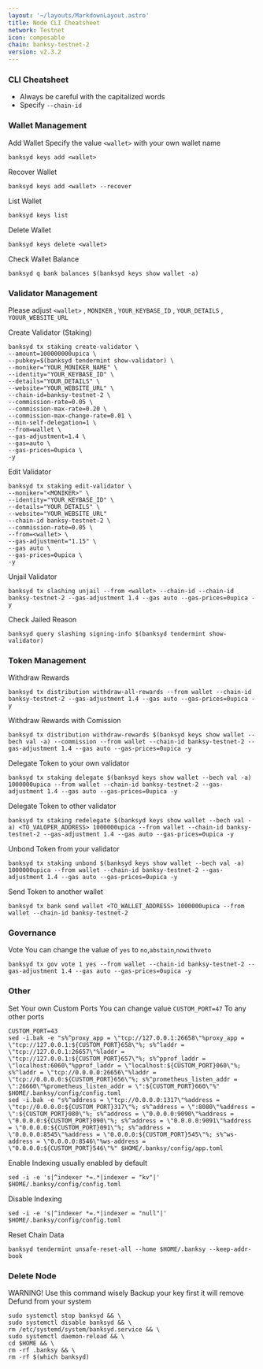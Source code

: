 ```yaml
---
layout: '~/layouts/MarkdownLayout.astro'
title: Node CLI Cheatsheet
network: Testnet
icon: composable
chain: banksy-testnet-2
version: v2.3.2
---
```


### CLI Cheatsheet

- Always be careful with the capitalized words
- Specify `--chain-id`

### Wallet Management

Add Wallet
Specify the value `<wallet>` with your own wallet name

```
banksyd keys add <wallet>
```

Recover Wallet
```
banksyd keys add <wallet> --recover
```

List Wallet
```
banksyd keys list
```

Delete Wallet
```
banksyd keys delete <wallet>
```

Check Wallet Balance
```
banksyd q bank balances $(banksyd keys show wallet -a)
```

### Validator Management

Please adjust `<wallet>` , `MONIKER` , `YOUR_KEYBASE_ID` , `YOUR_DETAILS` , `YOUUR_WEBSITE_URL`

Create Validator (Staking)
```
banksyd tx staking create-validator \
--amount=100000000upica \
--pubkey=$(banksyd tendermint show-validator) \
--moniker="YOUR_MONIKER_NAME" \
--identity="YOUR_KEYBASE_ID" \
--details="YOUR_DETAILS" \
--website="YOUR_WEBSITE_URL" \
--chain-id=banksy-testnet-2 \
--commission-rate=0.05 \
--commission-max-rate=0.20 \
--commission-max-change-rate=0.01 \
--min-self-delegation=1 \
--from=wallet \
--gas-adjustment=1.4 \
--gas=auto \
--gas-prices=0upica \
-y
```

Edit Validator
```
banksyd tx staking edit-validator \
--moniker="<MONIKER>" \
--identity="YOUR_KEYBASE_ID" \
--details="YOUR_DETAILS" \
--website="YOUR_WEBSITE_URL"
--chain-id banksy-testnet-2 \
--commission-rate=0.05 \
--from=<wallet> \
--gas-adjustment="1.15" \
--gas auto \
--gas-prices=0upica \
-y
```


Unjail Validator
```
banksyd tx slashing unjail --from <wallet> --chain-id --chain-id banksy-testnet-2 --gas-adjustment 1.4 --gas auto --gas-prices=0upica -y
```

Check Jailed Reason
```
banksyd query slashing signing-info $(banksyd tendermint show-validator)
```

### Token Management

Withdraw Rewards
```
banksyd tx distribution withdraw-all-rewards --from wallet --chain-id banksy-testnet-2 --gas-adjustment 1.4 --gas auto --gas-prices=0upica -y
```

Withdraw Rewards with Comission
```
banksyd tx distribution withdraw-rewards $(banksyd keys show wallet --bech val -a) --commission --from wallet --chain-id banksy-testnet-2 --gas-adjustment 1.4 --gas auto --gas-prices=0upica -y
```

Delegate Token to your own validator
```
banksyd tx staking delegate $(banksyd keys show wallet --bech val -a) 1000000upica --from wallet --chain-id banksy-testnet-2 --gas-adjustment 1.4 --gas auto --gas-prices=0upica -y
```

Delegate Token to other validator
```
banksyd tx staking redelegate $(banksyd keys show wallet --bech val -a) <TO_VALOPER_ADDRESS> 1000000upica --from wallet --chain-id banksy-testnet-2 --gas-adjustment 1.4 --gas auto --gas-prices=0upica -y
```

Unbond Token from your validator
```
banksyd tx staking unbond $(banksyd keys show wallet --bech val -a) 1000000upica --from wallet --chain-id banksy-testnet-2 --gas-adjustment 1.4 --gas auto --gas-prices=0upica -y
```

Send Token to another wallet
```
banksyd tx bank send wallet <TO_WALLET_ADDRESS> 1000000upica --from wallet --chain-id banksy-testnet-2
```

### Governance 

Vote
You can change the value of `yes` to `no`,`abstain`,`nowithveto`

```
banksyd tx gov vote 1 yes --from wallet --chain-id banksy-testnet-2 --gas-adjustment 1.4 --gas auto --gas-prices=0upica -y
```

### Other

Set Your own Custom Ports
You can change value `CUSTOM_PORT=47` To any other ports
```
CUSTOM_PORT=43
sed -i.bak -e "s%^proxy_app = \"tcp://127.0.0.1:26658\"%proxy_app = \"tcp://127.0.0.1:${CUSTOM_PORT}658\"%; s%^laddr = \"tcp://127.0.0.1:26657\"%laddr = \"tcp://127.0.0.1:${CUSTOM_PORT}657\"%; s%^pprof_laddr = \"localhost:6060\"%pprof_laddr = \"localhost:${CUSTOM_PORT}060\"%; s%^laddr = \"tcp://0.0.0.0:26656\"%laddr = \"tcp://0.0.0.0:${CUSTOM_PORT}656\"%; s%^prometheus_listen_addr = \":26660\"%prometheus_listen_addr = \":${CUSTOM_PORT}660\"%" $HOME/.banksy/config/config.toml
sed -i.bak -e "s%^address = \"tcp://0.0.0.0:1317\"%address = \"tcp://0.0.0.0:${CUSTOM_PORT}317\"%; s%^address = \":8080\"%address = \":${CUSTOM_PORT}080\"%; s%^address = \"0.0.0.0:9090\"%address = \"0.0.0.0:${CUSTOM_PORT}090\"%; s%^address = \"0.0.0.0:9091\"%address = \"0.0.0.0:${CUSTOM_PORT}091\"%; s%^address = \"0.0.0.0:8545\"%address = \"0.0.0.0:${CUSTOM_PORT}545\"%; s%^ws-address = \"0.0.0.0:8546\"%ws-address = \"0.0.0.0:${CUSTOM_PORT}546\"%" $HOME/.banksy/config/app.toml
```

Enable Indexing usually enabled by default
```
sed -i -e 's|^indexer *=.*|indexer = "kv"|' $HOME/.banksy/config/config.toml
```

Disable Indexing
```
sed -i -e 's|^indexer *=.*|indexer = "null"|' $HOME/.banksy/config/config.toml
```

Reset Chain Data
```
banksyd tendermint unsafe-reset-all --home $HOME/.banksy --keep-addr-book
```

### Delete Node

WARNING! Use this command wisely 
Backup your key first it will remove Defund from your system

```
sudo systemctl stop banksyd && \
sudo systemctl disable banksyd && \
rm /etc/systemd/system/banksyd.service && \
sudo systemctl daemon-reload && \
cd $HOME && \
rm -rf .banksy && \
rm -rf $(which banksyd)
```
